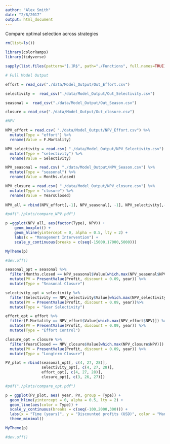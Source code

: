 ```yaml
---
author: "Alex Smith"
date: "2/8/2017"
output: html_document
---
```


Compare optimal selection across strategies


```r

rm(list=ls())

library(colorRamps)
library(tidyverse)

sapply(list.files(pattern="[.]R$", path="./Functions", full.names=TRUE), source)

```

```r

# Full Model Output

effort = read_csv("./data/Model_Output/Out_Effort.csv")

selectivity =  read_csv("./data/Model_Output/Out_Selectivity.csv")

seasonal =  read_csv("./data/Model_Output/Out_Season.csv")

closure = read_csv("./data/Model_Output/Out_closure.csv")

#NPV

NPV_effort = read.csv( "./data/Model_Output/NPV_Effort.csv") %>%
  mutate(Type = "effort") %>%
  rename(Value = F.Mortality)

NPV_selectivity = read.csv( "./data/Model_Output/NPV_Selectivity.csv") %>%
  mutate(Type = "selectivity") %>%
  rename(Value = Selectivity)

NPV_seasonal = read.csv( "./data/Model_Output/NPV_Season.csv") %>%
  mutate(Type = "seasonal") %>%
  rename(Value = Months.closed)

NPV_closure = read.csv( "./data/Model_Output/NPV_closure.csv") %>%
  mutate(Type = "closure") %>%
  rename(Value = YearsClosed)
  
NPV_all = rbind(NPV_effort[,-1], NPV_seasonal[, -1], NPV_selectivity[,-1], NPV_closure[,-1])

```

```r

#pdf("./plots/compare_NPV.pdf") 

p =ggplot(NPV_all, aes(factor(Type), NPV)) +
    geom_boxplot() +
    geom_hline(yintercept = 0, alpha = 0.5, lty = 2) +
    labs(x = "Management Intervention") +
    scale_y_continuous(breaks = c(seq(-15000,17000,5000)))

MyTheme(p)

#dev.off()
```


```r


seasonal_opt = seasonal %>%
  filter(Months.closed == NPV_seasonal$Value[which.max(NPV_seasonal$NPV)]) %>%
  mutate(PV = PresentValue(Profit, discount = 0.09, year)) %>%
  mutate(Type = "Seasonal Closure")

selectivity_opt = selectivity %>%
  filter(Selectivity == NPV_selectivity$Value[which.max(NPV_selectivity$NPV)]) %>%
  mutate(PV = PresentValue(Profit, discount = 0.09, year))%>%
  mutate(Type = "Gear Selectivity")

effort_opt = effort %>%
  filter(F.Mortality == NPV_effort$Value[which.max(NPV_effort$NPV)]) %>%
  mutate(PV = PresentValue(Profit, discount = 0.09, year)) %>%
  mutate(Type = "Effort Control")

closure_opt = closure %>%
  filter(YearsClosed == NPV_closure$Value[which.max(NPV_closure$NPV)]) %>%
  mutate(PV = PresentValue(Profit, discount = 0.09, year)) %>%
  mutate(Type = "Longterm Closure")

PV_plot = rbind(seasonal_opt[, c(4, 27, 28)], 
                selectivity_opt[, c(4, 27, 28)], 
                effort_opt[, c(4, 27, 28)],
                closure_opt[, c(3, 26, 27)])

#pdf("./plots/compare_opt.pdf")                    

p = ggplot(PV_plot, aes( year, PV, group = Type)) +
  geom_hline(yintercept = 0, alpha = 0.5, lty = 2) + 
  geom_line(aes(color = Type)) +
  scale_y_continuous(breaks = c(seq(-100,2000,300))) +
  labs(x = "Time (years)", y = "Discounted profits (USD)", color = "Management \nIntervention") +
  theme_minimal()

MyTheme(p)  

#dev.off()
```

